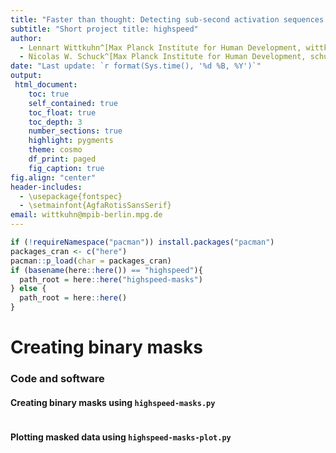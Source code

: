 ```yaml
---
title: "Faster than thought: Detecting sub-second activation sequences with sequential fMRI pattern analysis"
subtitle: "Short project title: highspeed"
author:
  - Lennart Wittkuhn^[Max Planck Institute for Human Development, wittkuhn@mpib-berlin.mpg.de]
  - Nicolas W. Schuck^[Max Planck Institute for Human Development, schuck@mpib-berlin.mpg.de]
date: "Last update: `r format(Sys.time(), '%d %B, %Y')`"
output:
 html_document:
    toc: true
    self_contained: true
    toc_float: true
    toc_depth: 3
    number_sections: true
    highlight: pygments
    theme: cosmo
    df_print: paged
    fig_caption: true
fig.align: "center"
header-includes:
  - \usepackage{fontspec}
  - \setmainfont{AgfaRotisSansSerif}
email: wittkuhn@mpib-berlin.mpg.de
---
```


```r
if (!requireNamespace("pacman")) install.packages("pacman")
packages_cran <- c("here")
pacman::p_load(char = packages_cran)
if (basename(here::here()) == "highspeed"){
  path_root = here::here("highspeed-masks")
} else {
  path_root = here::here()
}
```

# Creating binary masks

### Code and software

#### Creating binary masks using `highspeed-masks.py`

```python
```

#### Plotting masked data using `highspeed-masks-plot.py`

```python
```
